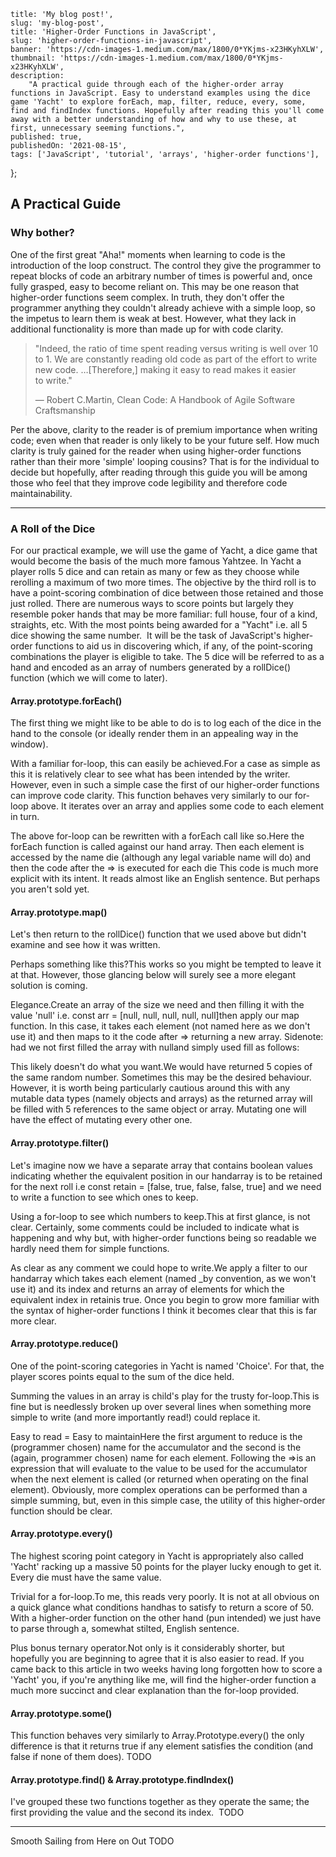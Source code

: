     title: 'My blog post!',
    slug: 'my-blog-post',
    title: 'Higher-Order Functions in JavaScript',
    slug: 'higher-order-functions-in-javascript',
    banner: 'https://cdn-images-1.medium.com/max/1800/0*YKjms-x23HKyhXLW',
    thumbnail: 'https://cdn-images-1.medium.com/max/1800/0*YKjms-x23HKyhXLW',
    description:
        "A practical guide through each of the higher-order array functions in JavaScript. Easy to understand examples using the dice game 'Yacht' to explore forEach, map, filter, reduce, every, some, find and findIndex functions. Hopefully after reading this you'll come away with a better understanding of how and why to use these, at first, unnecessary seeming functions.",
    published: true,
    publishedOn: '2021-08-15',
    tags: ['JavaScript', 'tutorial', 'arrays', 'higher-order functions'],
};

## A Practical Guide

### Why bother?

One of the first great "Aha!" moments when learning to code is the introduction of the loop construct. The control they give the programmer to repeat blocks of code an arbitrary number of times is powerful and, once fully grasped, easy to become reliant on. This may be one reason that higher-order functions seem complex. In truth, they don't offer the programmer anything they couldn't already achieve with a simple loop, so the impetus to learn them is weak at best. However, what they lack in additional functionality is more than made up for with code clarity.

> "Indeed, the ratio of time spent reading versus writing is well over 10 to 1. We are constantly reading old code as part of the effort to write new code. …[Therefore,] making it easy to read makes it easier to write."
>
> <span>― Robert C.Martin, Clean Code: A Handbook of Agile Software Craftsmanship</span>

Per the above, clarity to the reader is of premium importance when writing code; even when that reader is only likely to be your future self.
How much clarity is truly gained for the reader when using higher-order functions rather than their more 'simple' looping cousins? That is for the individual to decide but hopefully, after reading through this guide you will be among those who feel that they improve code legibility and therefore code maintainability.

---

### A Roll of the Dice

For our practical example, we will use the game of Yacht, a dice game that would become the basis of the much more famous Yahtzee. In Yacht a player rolls 5 dice and can retain as many or few as they choose while rerolling a maximum of two more times. The objective by the third roll is to have a point-scoring combination of dice between those retained and those just rolled. There are numerous ways to score points but largely they resemble poker hands that may be more familiar: full house, four of a kind, straights, etc. With the most points being awarded for a "Yacht" i.e. all 5 dice showing the same number. 
It will be the task of JavaScript's higher-order functions to aid us in discovering which, if any, of the point-scoring combinations the player is eligible to take.
The 5 dice will be referred to as a hand and encoded as an array of numbers generated by a rollDice() function (which we will come to later).

#### Array.prototype.forEach()

The first thing we might like to be able to do is to log each of the dice in the hand to the console (or ideally render them in an appealing way in the window).

With a familiar for-loop, this can easily be achieved.For a case as simple as this it is relatively clear to see what has been intended by the writer. However, even in such a simple case the first of our higher-order functions can improve code clarity.
This function behaves very similarly to our for-loop above. It iterates over an array and applies some code to each element in turn.

The above for-loop can be rewritten with a forEach call like so.Here the forEach function is called against our hand array. Then each element is accessed by the name die (although any legal variable name will do) and then the code after the => is executed for each die
This code is much more explicit with its intent. It reads almost like an English sentence. But perhaps you aren't sold yet.

#### Array.prototype.map()

Let's then return to the rollDice() function that we used above but didn't examine and see how it was written.

Perhaps something like this?This works so you might be tempted to leave it at that. However, those glancing below will surely see a more elegant solution is coming.

Elegance.Create an array of the size we need and then filling it with the value 'null' i.e. const arr = [null, null, null, null, null]then apply our map function. In this case, it takes each element (not named here as we don't use it) and then maps to it the code after => returning a new array.
Sidenote: had we not first filled the array with nulland simply used fill as follows:

This likely doesn't do what you want.We would have returned 5 copies of the same random number. Sometimes this may be the desired behaviour. However, it is worth being particularly cautious around this with any mutable data types (namely objects and arrays) as the returned array will be filled with 5 references to the same object or array. Mutating one will have the effect of mutating every other one.

#### Array.prototype.filter()

Let's imagine now we have a separate array that contains boolean values indicating whether the equivalent position in our handarray is to be retained for the next roll i.e const retain = [false, true, false, false, true] and we need to write a function to see which ones to keep.

Using a for-loop to see which numbers to keep.This at first glance, is not clear. Certainly, some comments could be included to indicate what is happening and why but, with higher-order functions being so readable we hardly need them for simple functions.

As clear as any comment we could hope to write.We apply a filter to our handarray which takes each element (named \_by convention, as we won't use it) and its index and returns an array of elements for which the equivalent index in retainis true.
Once you begin to grow more familiar with the syntax of higher-order functions I think it becomes clear that this is far more clear.

#### Array.prototype.reduce()

One of the point-scoring categories in Yacht is named 'Choice'. For that, the player scores points equal to the sum of the dice held.

Summing the values in an array is child's play for the trusty for-loop.This is fine but is needlessly broken up over several lines when something more simple to write (and more importantly read!) could replace it.

Easy to read = Easy to maintainHere the first argument to reduce is the (programmer chosen) name for the accumulator and the second is the (again, programmer chosen) name for each element. Following the =>is an expression that will evaluate to the value to be used for the accumulator when the next element is called (or returned when operating on the final element). Obviously, more complex operations can be performed than a simple summing, but, even in this simple case, the utility of this higher-order function should be clear.

#### Array.prototype.every()

The highest scoring point category in Yacht is appropriately also called 'Yacht' racking up a massive 50 points for the player lucky enough to get it. Every die must have the same value.

Trivial for a for-loop.To me, this reads very poorly. It is not at all obvious on a quick glance what conditions handhas to satisfy to return a score of 50.
With a higher-order function on the other hand (pun intended) we just have to parse through a, somewhat stilted, English sentence.

Plus bonus ternary operator.Not only is it considerably shorter, but hopefully you are beginning to agree that it is also easier to read. If you came back to this article in two weeks having long forgotten how to score a 'Yacht' you, if you're anything like me, will find the higher-order function a much more succinct and clear explanation than the for-loop provided.

#### Array.prototype.some()

This function behaves very similarly to Array.Prototype.every() the only difference is that it returns true if any element satisfies the condition (and false if none of them does).
TODO

#### Array.prototype.find() & Array.prototype.findIndex()

I've grouped these two functions together as they operate the same; the first providing the value and the second its index. 
TODO

---

Smooth Sailing from Here on Out
TODO
